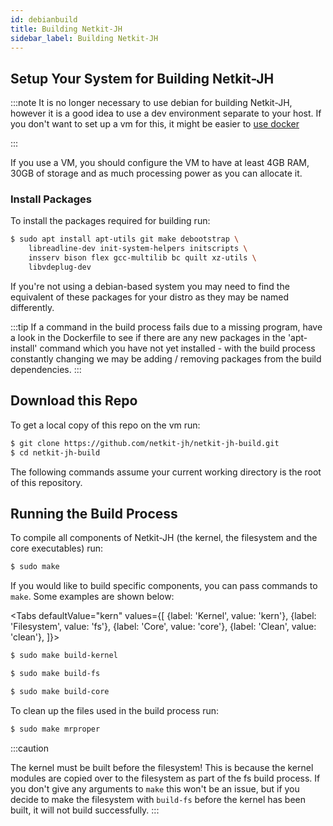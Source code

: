 ```yaml
---
id: debianbuild
title: Building Netkit-JH
sidebar_label: Building Netkit-JH
---
```



## Setup Your System for Building Netkit-JH

:::note
It is no longer necessary to use debian for building Netkit-JH, however it is a good idea to use
a dev environment separate to your host. If you don't want to set up a vm for this, it might be
easier to [use docker](dockerbuild)

:::

If you use a VM, you should configure the VM to have at least 4GB RAM, 30GB of storage and as much processing power as you can allocate it.

### Install Packages

To install the packages required for building run:

```bash
$ sudo apt install apt-utils git make debootstrap \
    libreadline-dev init-system-helpers initscripts \
    insserv bison flex gcc-multilib bc quilt xz-utils \
    libvdeplug-dev
```

If you're not using a debian-based system you may need to find the equivalent of these packages for your distro as they may be named differently.

:::tip
If a command in the build process fails due to a missing program, have a look in the Dockerfile to see if there are any new packages in the 'apt-install' command which you have not yet installed - with the build process constantly changing we may be adding / removing packages from the build dependencies.
:::

## Download this Repo

To get a local copy of this repo on the vm run:

```bash
$ git clone https://github.com/netkit-jh/netkit-jh-build.git
$ cd netkit-jh-build
```

The following commands assume your current working directory is the root of this repository.

## Running the Build Process

To compile all components of Netkit-JH (the kernel, the filesystem and the core executables) run:

```bash
$ sudo make
```

If you would like to build specific components, you can pass commands to `make`. Some examples are shown below:

<Tabs
  defaultValue="kern"
  values={[
    {label: 'Kernel', value: 'kern'},
    {label: 'Filesystem', value: 'fs'},
    {label: 'Core', value: 'core'},
    {label: 'Clean', value: 'clean'},
  ]}>
  <TabItem value="kern">

```bash
$ sudo make build-kernel

```

  </TabItem>
  <TabItem value="fs">

```bash
$ sudo make build-fs

```

  </TabItem>
  <TabItem value="core">

```bash
$ sudo make build-core

```

  </TabItem>
  <TabItem value="clean">

To clean up the files used in the build process run:

```bash
$ sudo make mrproper

```

  </TabItem>
</Tabs>

:::caution

The kernel must be built before the filesystem! This is because the kernel modules are copied over to the filesystem as part of the fs build process. If you don't give any arguments to `make` this won't be an issue, but if you decide to make the filesystem with `build-fs` before the kernel has been built, it will not build successfully.
:::
